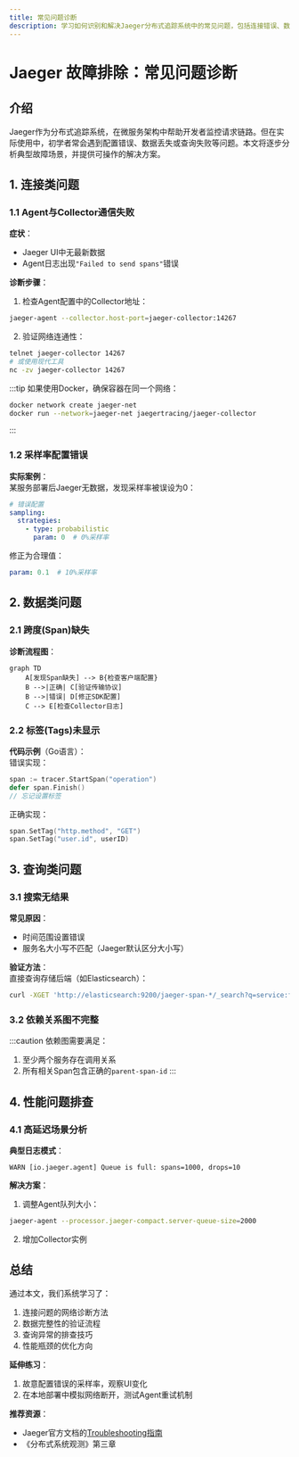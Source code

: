 ```yaml
---
title: 常见问题诊断
description: 学习如何识别和解决Jaeger分布式追踪系统中的常见问题，包括连接错误、数据缺失和性能瓶颈等场景。
---
```


# Jaeger 故障排除：常见问题诊断

## 介绍

Jaeger作为分布式追踪系统，在微服务架构中帮助开发者监控请求链路。但在实际使用中，初学者常会遇到配置错误、数据丢失或查询失败等问题。本文将逐步分析典型故障场景，并提供可操作的解决方案。

## 1. 连接类问题

### 1.1 Agent与Collector通信失败

**症状**：  
- Jaeger UI中无最新数据  
- Agent日志出现`"Failed to send spans"`错误  

**诊断步骤**：
1. 检查Agent配置中的Collector地址：
```bash
jaeger-agent --collector.host-port=jaeger-collector:14267
```
2. 验证网络连通性：
```bash
telnet jaeger-collector 14267
# 或使用现代工具
nc -zv jaeger-collector 14267
```

:::tip
如果使用Docker，确保容器在同一个网络：
```bash
docker network create jaeger-net
docker run --network=jaeger-net jaegertracing/jaeger-collector
```
:::

### 1.2 采样率配置错误

**实际案例**：  
某服务部署后Jaeger无数据，发现采样率被误设为0：
```yaml
# 错误配置
sampling:
  strategies:
    - type: probabilistic
      param: 0  # 0%采样率
```

修正为合理值：
```yaml
param: 0.1  # 10%采样率
```

## 2. 数据类问题

### 2.1 跨度(Span)缺失

**诊断流程图**：
```mermaid
graph TD
    A[发现Span缺失] --> B{检查客户端配置}
    B -->|正确| C[验证传输协议]
    B -->|错误| D[修正SDK配置]
    C --> E[检查Collector日志]
```

### 2.2 标签(Tags)未显示

**代码示例**（Go语言）：  
错误实现：
```go
span := tracer.StartSpan("operation")
defer span.Finish()
// 忘记设置标签
```

正确实现：
```go
span.SetTag("http.method", "GET")
span.SetTag("user.id", userID)
```

## 3. 查询类问题

### 3.1 搜索无结果

**常见原因**：  
- 时间范围设置错误  
- 服务名大小写不匹配（Jaeger默认区分大小写）  

**验证方法**：  
直接查询存储后端（如Elasticsearch）：
```bash
curl -XGET 'http://elasticsearch:9200/jaeger-span-*/_search?q=service:frontend'
```

### 3.2 依赖关系图不完整

:::caution
依赖图需要满足：  
1. 至少两个服务存在调用关系  
2. 所有相关Span包含正确的`parent-span-id`
:::

## 4. 性能问题排查

### 4.1 高延迟场景分析

**典型日志模式**：  
```
WARN [io.jaeger.agent] Queue is full: spans=1000, drops=10
```

**解决方案**：  
1. 调整Agent队列大小：
```bash
jaeger-agent --processor.jaeger-compact.server-queue-size=2000
```
2. 增加Collector实例

## 总结

通过本文，我们系统学习了：

1. 连接问题的网络诊断方法  
2. 数据完整性的验证流程  
3. 查询异常的排查技巧  
4. 性能瓶颈的优化方向  

**延伸练习**：  
1. 故意配置错误的采样率，观察UI变化  
2. 在本地部署中模拟网络断开，测试Agent重试机制  

**推荐资源**：  
- Jaeger官方文档的[Troubleshooting指南](https://www.jaegertracing.io/docs/latest/troubleshooting/)  
- 《分布式系统观测》第三章